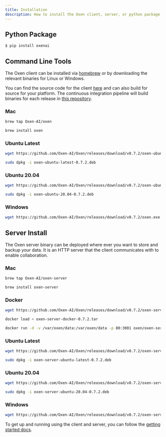 ```yaml
---
title: Installation
description: How to install the Oxen client, server, or python package.
---
```


## Python Package

```bash
$ pip install oxenai
```

## Command Line Tools

The Oxen client can be installed via [homebrew](https://brew.sh/) or by downloading the relevant binaries for Linux or Windows.

You can find the source code for the client [here](https://github.com/Oxen-AI/Oxen) and can also build for source for your platform. The continuous integration pipeline will build binaries for each release in [this repository](https://github.com/Oxen-AI/Oxen).

### Mac

```bash
brew tap Oxen-AI/oxen
```

```bash
brew install oxen
```

### Ubuntu Latest

```bash
wget https://github.com/Oxen-AI/Oxen/releases/download/v0.7.2/oxen-ubuntu-latest-0.7.2.deb
```

```bash
sudo dpkg -i oxen-ubuntu-latest-0.7.2.deb
```

### Ubuntu 20.04

```bash
wget https://github.com/Oxen-AI/Oxen/releases/download/v0.7.2/oxen-ubuntu-20.04-0.7.2.deb
```

```bash
sudo dpkg -i oxen-ubuntu-20.04-0.7.2.deb
```

### Windows

```bash
wget https://github.com/Oxen-AI/Oxen/releases/download/v0.7.2/oxen.exe
```

## Server Install

The Oxen server binary can be deployed where ever you want to store and backup your data. It is an HTTP server that the client communicates with to enable collaboration.

### Mac

```bash
brew tap Oxen-AI/oxen-server
```

```bash
brew install oxen-server
```

### Docker

```bash
wget https://github.com/Oxen-AI/Oxen/releases/download/v0.7.2/oxen-server-docker-0.7.2.tar
```

```bash
docker load < oxen-server-docker-0.7.2.tar
```

```bash
docker run -d -v /var/oxen/data:/var/oxen/data -p 80:3001 oxen/oxen-server:latest
```

### Ubuntu Latest

```bash
wget https://github.com/Oxen-AI/Oxen/releases/download/v0.7.2/oxen-server-ubuntu-latest-0.7.2.deb
```

```bash
sudo dpkg -i oxen-server-ubuntu-latest-0.7.2.deb
```

### Ubuntu 20.04

```bash
wget https://github.com/Oxen-AI/Oxen/releases/download/v0.7.2/oxen-server-ubuntu-20.04-0.7.2.deb
```

```bash
sudo dpkg -i oxen-server-ubuntu-20.04-0.7.2.deb
```

### Windows

```bash
wget https://github.com/Oxen-AI/Oxen/releases/download/v0.7.2/oxen-server.exe
```

To get up and running using the client and server, you can follow the [getting started docs](https://github.com/Oxen-AI/oxen-release).

